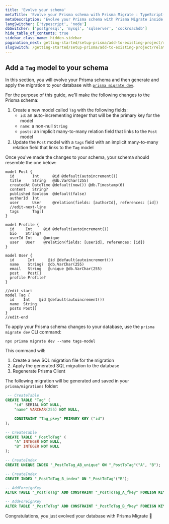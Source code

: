 ```yaml
---
title: 'Evolve your schema'
metaTitle: 'Evolve your Prisma schema with Prisma Migrate : TypeScript-cockroachdb'
metaDescription: 'Evolve your Prisma schema with Prisma Migrate inside of your TypeScript and CockroachDB project'
langSwitcher: ['typescript', 'node']
dbSwitcher: ['postgresql', 'mysql', 'sqlserver', 'cockroachdb']
hide_table_of_contents: true
sidebar_class_name: hidden-sidebar
pagination_next: getting-started/setup-prisma/add-to-existing-project/relational-databases/next-steps
slugSwitch: /getting-started/setup-prisma/add-to-existing-project/relational-databases/evolve-your-schema-
---
```

 
## Add a `Tag` model to your schema

In this section, you will evolve your Prisma schema and then generate and apply the migration to your database with [`prisma migrate dev`](/orm/reference/prisma-cli-reference#migrate-dev).

For the purpose of this guide, we'll make the following changes to the Prisma schema:

1. Create a new model called `Tag` with the following fields:
   - `id`: an auto-incrementing integer that will be the primary key for the model
   - `name`: a non-null `String`
   - `posts`: an implicit many-to-many relation field that links to the `Post` model
2. Update the `Post` model with a `tags` field with an implicit many-to-many relation field that links to the `Tag` model

Once you've made the changes to your schema, your schema should resemble the one below:

```prisma file=prisma/schema.prisma highlight=9,27-31;edit showLineNumbers
model Post {
  id        Int      @id @default(autoincrement())
  title     String   @db.VarChar(255)
  createdAt DateTime @default(now()) @db.Timestamp(6)
  content   String?
  published Boolean  @default(false)
  authorId  Int
  user      User     @relation(fields: [authorId], references: [id])
  //edit-next-line
  tags      Tag[]
}

model Profile {
  id     Int     @id @default(autoincrement())
  bio    String?
  userId Int     @unique
  user   User    @relation(fields: [userId], references: [id])
}

model User {
  id      Int      @id @default(autoincrement())
  name    String?  @db.VarChar(255)
  email   String   @unique @db.VarChar(255)
  post    Post[]
  profile Profile?
}

//edit-start
model Tag {
  id    Int    @id @default(autoincrement())
  name  String
  posts Post[]
}
//edit-end
```

To apply your Prisma schema changes to your database, use the `prisma migrate dev` CLI command:

```terminal copy
npx prisma migrate dev --name tags-model
```

This command will:

1. Create a new SQL migration file for the migration
1. Apply the generated SQL migration to the database
1. Regenerate Prisma Client

The following migration will be generated and saved in your `prisma/migrations` folder:

```sql file=prisma/migrations/TIMESTAMP_tags_model.sql showLineNumbers
 -- CreateTable
CREATE TABLE "Tag" (
    "id" SERIAL NOT NULL,
    "name" VARCHAR(255) NOT NULL,

    CONSTRAINT "Tag_pkey" PRIMARY KEY ("id")
);

-- CreateTable
CREATE TABLE "_PostToTag" (
    "A" INTEGER NOT NULL,
    "B" INTEGER NOT NULL
);

-- CreateIndex
CREATE UNIQUE INDEX "_PostToTag_AB_unique" ON "_PostToTag"("A", "B");

-- CreateIndex
CREATE INDEX "_PostToTag_B_index" ON "_PostToTag"("B");

-- AddForeignKey
ALTER TABLE "_PostToTag" ADD CONSTRAINT "_PostToTag_A_fkey" FOREIGN KEY ("A") REFERENCES "Post"("id") ON DELETE CASCADE ON UPDATE CASCADE;

-- AddForeignKey
ALTER TABLE "_PostToTag" ADD CONSTRAINT "_PostToTag_B_fkey" FOREIGN KEY ("B") REFERENCES "Tag"("id") ON DELETE CASCADE ON UPDATE CASCADE;
```

Congratulations, you just evolved your database with Prisma Migrate 🚀

